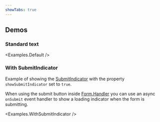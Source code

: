 ```yaml
---
showTabs: true
---
```



## Demos

### Standard text

<Examples.Default />

### With SubmitIndicator

Example of showing the [SubmitIndicator](/uilib/extensions/forms/extended-features/Form/SubmitIndicator/) with the property `showSubmitIndicator` set to `true`.

When using the submit button inside [Form.Handler](/uilib/extensions/forms/extended-features/Form/Handler/) you can use an async `onSubmit` event handler to show a loading indicator when the form is submitting.

<Examples.WithSubmitIndicator />
